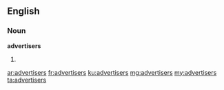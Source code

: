 ==English==

===Noun===
'''advertisers'''

# {{plural of|advertiser}}

[[ar:advertisers]]
[[fr:advertisers]]
[[ku:advertisers]]
[[mg:advertisers]]
[[my:advertisers]]
[[ta:advertisers]]
